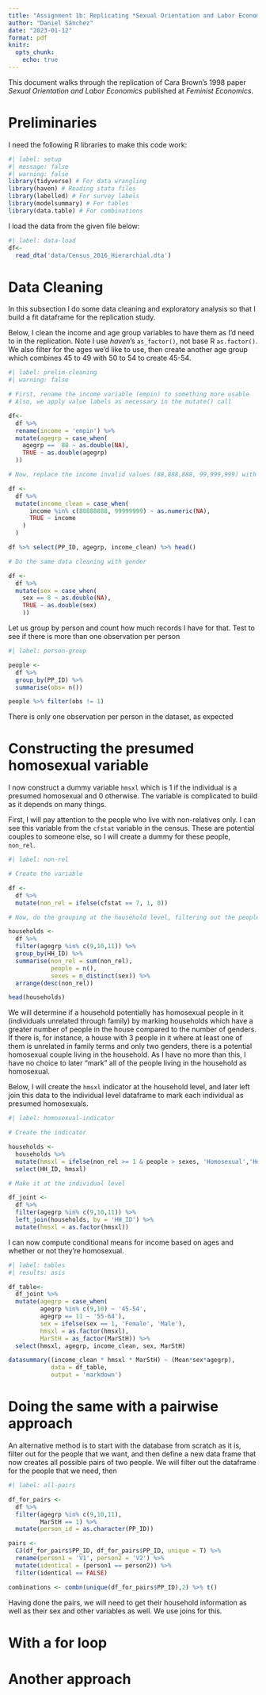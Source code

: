 ```yaml
---
title: "Assignment 1b: Replicating *Sexual Orientation and Labor Economics* by Cara Brown (1998)"
author: "Daniel Sánchez"
date: "2023-01-12"
format: pdf
knitr:
  opts_chunk: 
    echo: true
---
```


This document walks through the replication of Cara Brown's 1998 paper *Sexual Orientation and Labor Economics* published at *Feminist Economics*.

# Preliminaries

I need the following R libraries to make this code work:

```r
#| label: setup
#| message: false
#| warning: false
library(tidyverse) # For data wrangling
library(haven) # Reading stata files
library(labelled) # For survey labels
library(modelsummary) # For tables
library(data.table) # For combinations
```

I load the data from the given file below:

```r
#| label: data-load
df<-
  read_dta('data/Census_2016_Hierarchial.dta')
```

# Data Cleaning

In this subsection I do some data cleaning and exploratory analysis so that I build a fit dataframe for the replication study.

Below, I clean the income and age group variables to have them as I'd need to in the replication. Note I use *haven*'s `as_factor()`, not base R `as.factor()`. We also filter for the ages we'd like to use, then create another age group which combines 45 to 49 with 50 to 54 to create 45-54.

```r
#| label: prelim-cleaning
#| warning: false

# First, rename the income variable (empin) to something more usable
# Also, we apply value labels as necessary in the mutate() call

df<-
  df %>% 
  rename(income = 'empin') %>% 
  mutate(agegrp = case_when(
    agegrp ==  88 ~ as.double(NA),
    TRUE ~ as.double(agegrp)
  ))

# Now, replace the income invalid values (88,888,888, 99,999,999) with actual NAs in R.

df <-
  df %>% 
  mutate(income_clean = case_when(
      income %in% c(88888888, 99999999) ~ as.numeric(NA),
      TRUE ~ income
    )
  )

df %>% select(PP_ID, agegrp, income_clean) %>% head()

# Do the same data cleaning with gender

df <-
  df %>% 
  mutate(sex = case_when(
    sex == 8 ~ as.double(NA),
    TRUE ~ as.double(sex)
    ))

```
Let us group by person and count how much records I have for that. Test to see if there is more than one observation per person

```r
#| label: person-group

people <-
  df %>% 
  group_by(PP_ID) %>% 
  summarise(obs= n())

people %>% filter(obs != 1)

```

There is only one observation per person in the dataset, as expected

# Constructing the presumed homosexual variable

I now construct a dummy variable `hmsxl` which is 1 if the individual is a presumed homosexual and 0 otherwise. The variable is complicated to build as it depends on many things. 

First, I will pay attention to the people who live with non-relatives only. I can see this variable from the `cfstat` variable in the census. These are potential couples to someone else, so I will create a dummy for these people, `non_rel`.

```r
#| label: non-rel

# Create the variable

df <-
  df %>% 
  mutate(non_rel = ifelse(cfstat == 7, 1, 0))

# Now, do the grouping at the household level, filtering out the people whose age we're not interested in

households <-
  df %>% 
  filter(agegrp %in% c(9,10,11)) %>% 
  group_by(HH_ID) %>% 
  summarise(non_rel = sum(non_rel),
            people = n(),
            sexes = n_distinct(sex)) %>% 
  arrange(desc(non_rel))

head(households)

```

We will determine if a household potentially has homosexual people in it (individuals unrelated through family) by marking households which have a greater number of people in the house compared to the number of genders. If there is, for instance, a house with 3 people in it where at least one of them is unrelated in family terms and only two genders, there is a potential homosexual couple living in the household. As I have no more than this, I have no choice to later "mark" all of the people living in the household as homosexual. 

Below, I will create the `hmsxl` indicator at the household level, and later left join this data to the individual level dataframe to mark each individual as presumed homosexuals.

```r
#| label: homosexual-indicator

# Create the indicator

households <-
  households %>% 
  mutate(hmsxl = ifelse(non_rel >= 1 & people > sexes, 'Homosexual','Heterosexual')) %>% 
  select(HH_ID, hmsxl)

# Make it at the individual level

df_joint <-
  df %>%
  filter(agegrp %in% c(9,10,11)) %>% 
  left_join(households, by = 'HH_ID') %>% 
  mutate(hmsxl = as.factor(hmsxl))

```


I can now compute conditional means for income based on ages and whether or not they're homosexual.

```r
#| label: tables
#| results: asis

df_table<-
  df_joint %>% 
  mutate(agegrp = case_when(
         agegrp %in% c(9,10) ~ '45-54',
         agegrp == 11 ~ '55-64'),
         sex = ifelse(sex == 1, 'Female', 'Male'),
         hmsxl = as.factor(hmsxl),
         MarStH = as_factor(MarStH)) %>% 
  select(hmsxl, agegrp, income_clean, sex, MarStH)

datasummary((income_clean * hmsxl * MarStH) ~ (Mean*sex*agegrp), 
            data = df_table,
            output = 'markdown')

```

# Doing the same with a pairwise approach

An alternative method is to start with the database from scratch as it is, filter out for the people that we want, and then define a new data frame that now creates all possible pairs of two people. We will filter out the dataframe for the people that we need, then

```r
#| label: all-pairs

df_for_pairs <- 
  df %>% 
  filter(agegrp %in% c(9,10,11),
         MarStH == 1) %>% 
  mutate(person_id = as.character(PP_ID))

pairs <- 
  CJ(df_for_pairs$PP_ID, df_for_pairs$PP_ID, unique = T) %>% 
  rename(person1 = 'V1', person2 = 'V2') %>% 
  mutate(identical = (person1 == person2)) %>% 
  filter(identical == FALSE)

combinations <- combn(unique(df_for_pairs$PP_ID),2) %>% t()
```

Having done the pairs, we will need to get their household information as well as their sex and other variables as well. We use joins for this. 

# With a for loop


# Another approach

```r

```


